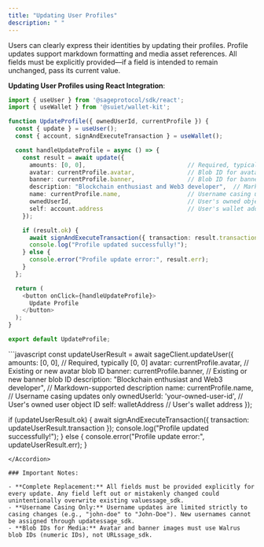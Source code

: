 ```yaml
---
title: "Updating User Profiles"
description: " "
---
```


Users can clearly express their identities by updating their profiles. Profile updates support markdown formatting and media asset references. All fields must be explicitly provided—if a field is intended to remain unchanged, pass its current value.

**Updating User Profiles using React Integration**:

```typescript
import { useUser } from '@sageprotocol/sdk/react';
import { useWallet } from '@suiet/wallet-kit';

function UpdateProfile({ ownedUserId, currentProfile }) {
  const { update } = useUser();
  const { account, signAndExecuteTransaction } = useWallet();

  const handleUpdateProfile = async () => {
    const result = await update({
      amounts: [0, 0],                             // Required, typically [0, 0]
      avatar: currentProfile.avatar,               // Blob ID for avatar (existing or new ID)
      banner: currentProfile.banner,               // Blob ID for banner (existing or new ID)
      description: "Blockchain enthusiast and Web3 developer",  // Markdown-supported description
      name: currentProfile.name,                   // Username casing updates only
      ownedUserId,                                 // User's owned object ID
      self: account.address                        // User's wallet address
    });

    if (result.ok) {
      await signAndExecuteTransaction({ transaction: result.transaction });
      console.log("Profile updated successfully!");
    } else {
      console.error("Profile update error:", result.err);
    }
  };

  return (
    <button onClick={handleUpdateProfile}>
      Update Profile
    </button>
  );
}

export default UpdateProfile;
```

<Accordion title="Updating User Profiles Using Direct JavaScript Integration" icon="rectangle-code" iconType="sharp-solid">
  ```javascript
  const updateUserResult = await sageClient.updateUser({
    amounts: [0, 0],                                   // Required, typically [0, 0]
    avatar: currentProfile.avatar,                     // Existing or new avatar blob ID
    banner: currentProfile.banner,                     // Existing or new banner blob ID
    description: "Blockchain enthusiast and Web3 developer", // Markdown-supported description
    name: currentProfile.name,                         // Username casing updates only
    ownedUserId: 'your-owned-user-id',                 // User's owned user object ID
    self: walletAddress                                // User's wallet address
  });
  
  if (updateUserResult.ok) {
    await signAndExecuteTransaction({ transaction: updateUserResult.transaction });
    console.log("Profile updated successfully!");
  } else {
    console.error("Profile update error:", updateUserResult.err);
  }
  ```
</Accordion>

### Important Notes:

- **Complete Replacement:** All fields must be provided explicitly for every update. Any field left out or mistakenly changed could unintentionally overwrite existing valuessage_sdk.
- **Username Casing Only:** Username updates are limited strictly to casing changes (e.g., "john-doe" to "John-Doe"). New usernames cannot be assigned through updatessage_sdk.
- **Blob IDs for Media:** Avatar and banner images must use Walrus blob IDs (numeric IDs), not URLssage_sdk.